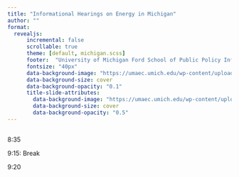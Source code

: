 ```yaml
---
title: "Informational Hearings on Energy in Michigan"
author: ""
format: 
  revealjs:
      incremental: false  
      scrollable: true
      theme: [default, michigan.scss]
      footer:  "University of Michigan Ford School of Public Policy Informational Hearings on Energy"
      fontsize: "40px"
      data-background-image: "https://umaec.umich.edu/wp-content/uploads/2013/10/030630_fordpreferred.jpg"
      data-background-size: cover
      data-background-opacity: "0.1"
      title-slide-attributes:
        data-background-image: "https://umaec.umich.edu/wp-content/uploads/2013/10/030630_fordpreferred.jpg"
        data-background-size: cover
        data-background-opacity: "0.5"
---
```



## {background-opacity="0.2" background-image="https://umaec.umich.edu/wp-content/uploads/2013/10/030630_fordpreferred.jpg" }

8:35 

9:15: Break

9:20 
